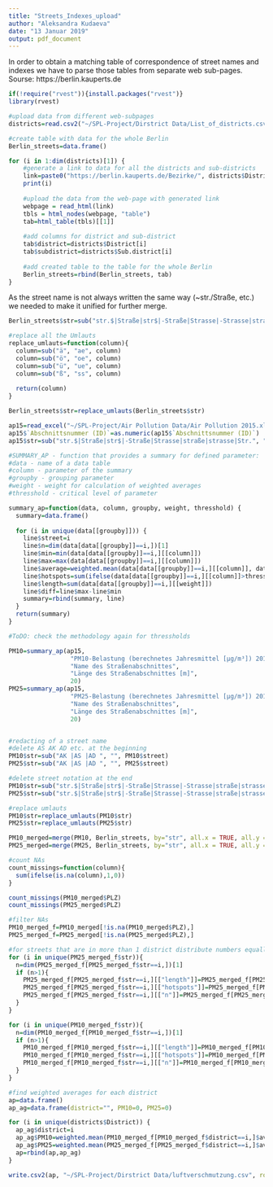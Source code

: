 ```yaml
---
title: "Streets_Indexes_upload"
author: "Aleksandra Kudaeva"
date: "13 Januar 2019"
output: pdf_document
---
```

In order to obtain a matching table of correspondence of street names and indexes we have to parse those tables from separate web sub-pages.
Sourse: https://berlin.kauperts.de

```r
if(!require("rvest")){install.packages("rvest")}
library(rvest)

#upload data from different web-subpages 
districts=read.csv2("~/SPL-Project/Dirstrict Data/List_of_districts.csv", header = TRUE, sep=";", dec=",", stringsAsFactors = FALSE)

#create table with data for the whole Berlin
Berlin_streets=data.frame()

for (i in 1:dim(districts)[1]) {
    #generate a link to data for all the districts and sub-districts
    link=paste0("https://berlin.kauperts.de/Bezirke/", districts$District[i],"/Ortsteile/",districts$Sub.district[i],"/Strassen")
    print(i)
    
    #upload the data from the web-page with generated link
    webpage = read_html(link)
    tbls = html_nodes(webpage, "table")
    tab=html_table(tbls)[[1]]
    
    #add columns for district and sub-district
    tab$district=districts$District[i]
    tab$subdistrict=districts$Sub.district[i]
    
    #add created table to the table for the whole Berlin
    Berlin_streets=rbind(Berlin_streets, tab)
}

```

As the street name is not always written the same way (~str./Straße, etc.) we needed to make it unified for further merge. 

```r
Berlin_streets$str=sub("str.$|Straße|str$|-Straße|Strasse|-Strasse|straße|strasse|Str.$|-Str.$", "", Berlin_streets$Straße)

#replace all the Umlauts
replace_umlauts=function(column){
  column=sub("ä", "ae", column)
  column=sub("ö", "oe", column)
  column=sub("ü", "ue", column)
  column=sub("ß", "ss", column)
  
  return(column)
}

Berlin_streets$str=replace_umlauts(Berlin_streets$str)

```


```r
ap15=read_excel("~/SPL-Project/Air Pollution Data/Air Pollution 2015.xls", sheet=1)
ap15$`Abschnittsnummer (ID)`=as.numeric(ap15$`Abschnittsnummer (ID)`)
ap15$str=sub("str.$|Straße|str$|-Straße|Strasse|straße|strasse|Str.", "", ap15$`Name des Straßenabschnittes`)

```


```r
#SUMMARY_AP - function that provides a summary for defined parameter: 
#data - name of a data table 
#column - parameter of the summary
#groupby - grouping parameter
#weight - weight for calculation of weighted averages
#thresshold - critical level of parameter

summary_ap=function(data, column, groupby, weight, thresshold) {
  summary=data.frame()
  
  for (i in unique(data[[groupby]])) {
    line$street=i
    line$n=dim(data[data[[groupby]]==i,])[1]
    line$min=min(data[data[[groupby]]==i,][[column]])
    line$max=max(data[data[[groupby]]==i,][[column]])
    line$average=weighted.mean(data[data[[groupby]]==i,][[column]], data[data[[groupby]]==i,][[weight]])
    line$hotspots=sum(ifelse(data[data[[groupby]]==i,][[column]]>thresshold, data[data[[groupby]]==i,][[weight]], 0))
    line$length=sum(data[data[[groupby]]==i,][[weight]])
    line$diff=line$max-line$min
    summary=rbind(summary, line)
  }
  return(summary)
}

#ToDO: check the methodology again for thressholds

PM10=summary_ap(ap15, 
                 "PM10-Belastung (berechnetes Jahresmittel [µg/m³]) 2015", 
                 "Name des Straßenabschnittes", 
                 "Länge des Straßenabschnittes [m]", 
                 20)
PM25=summary_ap(ap15, 
                 "PM25-Belastung (berechnetes Jahresmittel [µg/m³]) 2015", 
                 "Name des Straßenabschnittes", 
                 "Länge des Straßenabschnittes [m]", 
                 20)


#redacting of a street name
#delete AS AK AD etc. at the beginning
PM10$str=sub("AK |AS |AD ", "", PM10$street)
PM25$str=sub("AK |AS |AD ", "", PM25$street)

#delete street notation at the end
PM10$str=sub("str.$|Straße|str$|-Straße|Strasse|-Strasse|straße|strasse|Str.$|-Str.$", "", PM10$str)
PM25$str=sub("str.$|Straße|str$|-Straße|Strasse|-Strasse|straße|strasse|Str.$|-Str.$", "", PM25$str)

#replace umlauts
PM10$str=replace_umlauts(PM10$str)
PM25$str=replace_umlauts(PM25$str)


```


```r
PM10_merged=merge(PM10, Berlin_streets, by="str", all.x = TRUE, all.y = FALSE)
PM25_merged=merge(PM25, Berlin_streets, by="str", all.x = TRUE, all.y = FALSE)

```


```r
#count NAs
count_missings=function(column){
  sum(ifelse(is.na(column),1,0))
}

count_missings(PM10_merged$PLZ)
count_missings(PM25_merged$PLZ)

#filter NAs
PM10_merged_f=PM10_merged[!is.na(PM10_merged$PLZ),]
PM25_merged_f=PM25_merged[!is.na(PM25_merged$PLZ),]

#for streets that are in more than 1 district distribute numbers equally to all the districts
for (i in unique(PM25_merged_f$str)){
  n=dim(PM25_merged_f[PM25_merged_f$str==i,])[1]
  if (n>1){
    PM25_merged_f[PM25_merged_f$str==i,][["length"]]=PM25_merged_f[PM25_merged_f$str==i,][["length"]]/n
    PM25_merged_f[PM25_merged_f$str==i,][["hotspots"]]=PM25_merged_f[PM25_merged_f$str==i,][["hotspots"]]/n
    PM25_merged_f[PM25_merged_f$str==i,][["n"]]=PM25_merged_f[PM25_merged_f$str==i,][["n"]]/n
  }
}

for (i in unique(PM10_merged_f$str)){
  n=dim(PM10_merged_f[PM10_merged_f$str==i,])[1]
  if (n>1){
    PM10_merged_f[PM10_merged_f$str==i,][["length"]]=PM10_merged_f[PM10_merged_f$str==i,][["length"]]/n
    PM10_merged_f[PM10_merged_f$str==i,][["hotspots"]]=PM10_merged_f[PM10_merged_f$str==i,][["hotspots"]]/n
    PM10_merged_f[PM10_merged_f$str==i,][["n"]]=PM10_merged_f[PM10_merged_f$str==i,][["n"]]/n
  }
}

#find weighted averages for each district
ap=data.frame()
ap_ag=data.frame(district="", PM10=0, PM25=0)

for (i in unique(districts$District)) {
  ap_ag$district=i
  ap_ag$PM10=weighted.mean(PM10_merged_f[PM10_merged_f$district==i,]$average, PM10_merged_f[PM10_merged_f$district==i,]$length)
  ap_ag$PM25=weighted.mean(PM25_merged_f[PM25_merged_f$district==i,]$average, PM25_merged_f[PM25_merged_f$district==i,]$length)
  ap=rbind(ap,ap_ag)
}

write.csv2(ap, "~/SPL-Project/Dirstrict Data/luftverschmutzung.csv", row.names = FALSE)

```